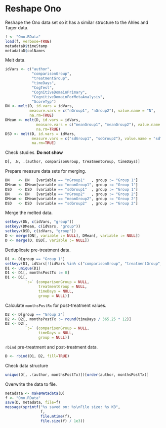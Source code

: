 # Reshape Ono

Reshape the Ono data set so it has a similar structure to the Ahles and Tager data.

```r
f <- "Ono.RData"
load(f, verbose=TRUE)
metadataD$timeStamp
metadataD$colNames
```

Melt data.

```r
idVars <- c("author",
            "comparisonGroup",
            "treatmentGroup",
            "timeDays",
            "CogTest",
            "CognitiveDomainPrimary",
            "CognitiveDomainForMetaAnalysis",
            "ScoreTyp")
DN <- melt(D, id.vars = idVars,
           measure.vars = c("nGroup1", "nGroup2"), value.name = "N",
           na.rm=TRUE)
DMean <- melt(D, id.vars = idVars,
              measure.vars = c("meanGroup1", "meanGroup2"), value.name = "mean",
              na.rm=TRUE)
DSD <- melt(D, id.vars = idVars,
            measure.vars = c("sdGroup1", "sdGroup2"), value.name = "sd",
            na.rm=TRUE)
```

Check studies.
**Do not show**

```r
D[, .N, .(author, comparisonGroup, treatmentGroup, timeDays)]
```

Prepare measure data sets for merging.

```r
DN    <- DN   [variable == "nGroup1"   , group := "Group 1"]
DMean <- DMean[variable == "meanGroup1", group := "Group 1"]
DSD   <- DSD  [variable == "sdGroup1"  , group := "Group 1"]
DN    <- DN   [variable == "nGroup2"   , group := "Group 2"]
DMean <- DMean[variable == "meanGroup2", group := "Group 2"]
DSD   <- DSD  [variable == "sdGroup2"  , group := "Group 2"]
```

Merge the melted data.

```r
setkeyv(DN, c(idVars, "group"))
setkeyv(DMean, c(idVars, "group"))
setkeyv(DSD, c(idVars, "group"))
D <- merge(DN[, variable := NULL], DMean[, variable := NULL])
D <- merge(D, DSD[, variable := NULL])
```

Deduplicate pre-treatment data.

```r
D1 <- D[group == "Group 1"]
setkeyv(D1, idVars[!(idVars %in% c("comparisonGroup", "treatmentGroup", "timeDays"))])
D1 <- unique(D1)
D1 <- D1[, monthsPostTx := 0]
D1 <- D1[,
         `:=` (comparisonGroup = NULL,
               treatmentGroup = NULL,
               timeDays = NULL,
               group = NULL)]
```

Calculate `monthsPostRx` for post-treatment values.

```r
D2 <- D[group == "Group 2"]
D2 <- D2[, monthsPostTx := round(timeDays / 365.25 * 12)]
D2 <- D2[,
         `:=` (comparisonGroup = NULL,
               timeDays = NULL,
               group = NULL)]
```

`rbind` pre-treatment and post-treatment data.

```r
D <- rbind(D1, D2, fill=TRUE)
```

Check data structure

```r
unique(D[, .(author, monthsPostTx)])[order(author, monthsPostTx)]
```

Overwrite the data to file.

```r
metadata <- makeMetadata(D)
f <- "Ono.RData"
save(D, metadata, file=f)
message(sprintf("%s saved on: %s\nFile size: %s KB", 
                f,
                file.mtime(f),
                file.size(f) / 1e3))
```

